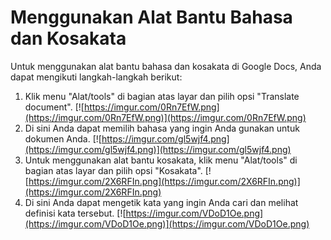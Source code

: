 # Menggunakan Alat Bantu Bahasa dan Kosakata
Untuk menggunakan alat bantu bahasa dan kosakata di Google Docs, Anda dapat
mengikuti langkah-langkah berikut:
1. Klik menu &quot;Alat/tools&quot; di bagian atas layar dan pilih opsi &quot;Translate document&quot;.
[![https://imgur.com/0Rn7EfW.png](https://imgur.com/0Rn7EfW.png)](https://imgur.com/0Rn7EfW.png)
2. Di sini Anda dapat memilih bahasa yang ingin Anda gunakan untuk dokumen
Anda.
[![https://imgur.com/gl5wjf4.png](https://imgur.com/gl5wjf4.png)](https://imgur.com/gl5wjf4.png)
3. Untuk menggunakan alat bantu kosakata, klik menu &quot;Alat/tools&quot; di bagian atas
layar dan pilih opsi &quot;Kosakata&quot;.
[![https://imgur.com/2X6RFIn.png](https://imgur.com/2X6RFIn.png)](https://imgur.com/2X6RFIn.png)
4. Di sini Anda dapat mengetik kata yang ingin Anda cari dan melihat definisi kata
tersebut.
[![https://imgur.com/VDoD1Oe.png](https://imgur.com/VDoD1Oe.png)](https://imgur.com/VDoD1Oe.png)